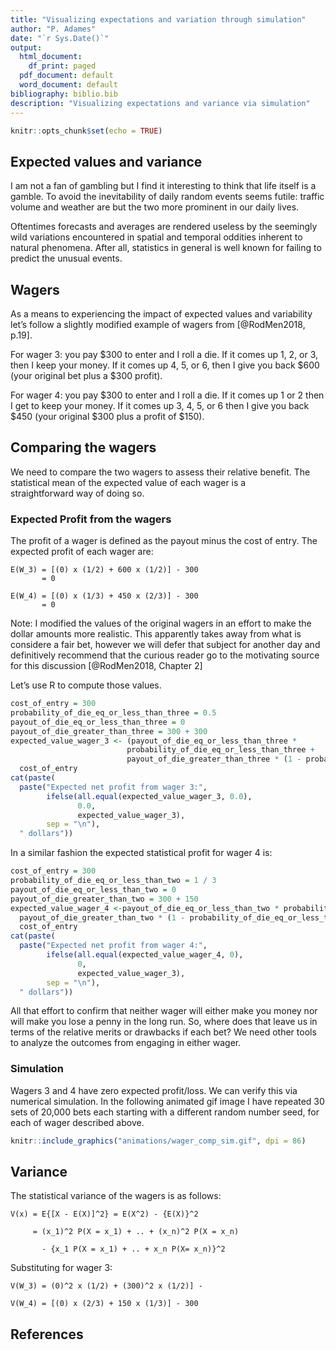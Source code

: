 ```yaml
---
title: "Visualizing expectations and variation through simulation"
author: "P. Adames"
date: "`r Sys.Date()`"
output:
  html_document:
    df_print: paged
  pdf_document: default
  word_document: default
bibliography: biblio.bib
description: "Visualizing expectations and variance via simulation"
---
```


```r
knitr::opts_chunk$set(echo = TRUE)
```

## Expected values and variance

I am not a fan of gambling but I find it interesting to think that life itself is a gamble.
To avoid the inevitability of daily random events seems futile: 
traffic volume and weather are but the two more prominent in our daily lives.

Oftentimes forecasts and averages are rendered useless by the
seemingly wild variations encountered in spatial and temporal oddities inherent to natural phenomena.
After all, statistics in general is well known for failing to predict the unusual events.

## Wagers 

As a means to experiencing the impact of expected values and variability let's follow a slightly modified
example of wagers from [@RodMen2018, p.19].

For wager 3:  you pay $300 to enter and I roll a die. If it comes up 1, 2, or 3, then
I keep your money. If it comes up 4, 5, or 6, then I give you back $600 (your
original bet plus a $300 profit).

For wager 4:  you pay $300 to enter and I roll a die. If it comes up 1 or 2 then I get
to keep your money. If it comes up 3, 4, 5, or 6 then I give you back $450 (your original $300 plus a profit of $150).


## Comparing the wagers

We need to compare the two wagers to assess their relative benefit.
The statistical mean of the expected value of each wager is a  
straightforward way of doing so.

### Expected Profit from the wagers

The profit of a wager is defined as the payout minus the cost of entry.
The expected profit of each wager are:

    E(W_3) = [(0) x (1/2) + 600 x (1/2)] - 300 
           = 0

    E(W_4) = [(0) x (1/3) + 450 x (2/3)] - 300
           = 0
 
Note: I modified the values of the original wagers in an effort to make the dollar amounts more
realistic. This apparently takes away from what is considere a fair bet, however we will defer
that subject for another day and definitively recommend that the curious reader go to the motivating 
source for this discussion [@RodMen2018, Chapter 2] 

Let's use R to compute those values.

```r
cost_of_entry = 300
probability_of_die_eq_or_less_than_three = 0.5
payout_of_die_eq_or_less_than_three = 0
payout_of_die_greater_than_three = 300 + 300
expected_value_wager_3 <- (payout_of_die_eq_or_less_than_three *
                          probability_of_die_eq_or_less_than_three +
                          payout_of_die_greater_than_three * (1 - probability_of_die_eq_or_less_than_three)) -
  cost_of_entry
cat(paste(
  paste("Expected net profit from wager 3:",
        ifelse(all.equal(expected_value_wager_3, 0.0),
               0.0, 
               expected_value_wager_3),
        sep = "\n"),
  " dollars"))
```

In a similar fashion the expected statistical profit for wager 4 is:

```r
cost_of_entry = 300
probability_of_die_eq_or_less_than_two = 1 / 3
payout_of_die_eq_or_less_than_two = 0
payout_of_die_greater_than_two = 300 + 150
expected_value_wager_4 <-payout_of_die_eq_or_less_than_two * probability_of_die_eq_or_less_than_two +
  payout_of_die_greater_than_two * (1 - probability_of_die_eq_or_less_than_two) -
  cost_of_entry
cat(paste(
  paste("Expected net profit from wager 4:",
        ifelse(all.equal(expected_value_wager_4, 0),
               0, 
               expected_value_wager_3),
        sep = "\n"),
  " dollars"))
```

All that effort to confirm that neither wager will either make you money nor 
will make you lose a penny in the long run.
So, where does that leave us in terms of the relative merits or 
drawbacks if each bet?
We need other tools to analyze the outcomes from engaging in either
wager.



### Simulation

Wagers 3 and 4 have zero expected profit/loss. We can verify this via numerical simulation.
In the following animated gif image I have repeated 30 sets of 20,000 bets each starting with
a different random number seed, for each of wager described above.


```r
knitr::include_graphics("animations/wager_comp_sim.gif", dpi = 86)
```


## Variance

The statistical variance of the wagers is as follows:

    V(x) = E{[X - E(X)]^2} = E(X^2) - {E(X)}^2

         = (x_1)^2 P(X = x_1) + .. + (x_n)^2 P(X = x_n)

           - {x_1 P(X = x_1) + .. + x_n P(X= x_n)}^2

Substituting for wager 3:

`V(W_3) = (0)^2 x (1/2) + (300)^2 x (1/2)] - `

`V(W_4) = [(0) x (2/3) + 150 x (1/3)] - 300`



## References